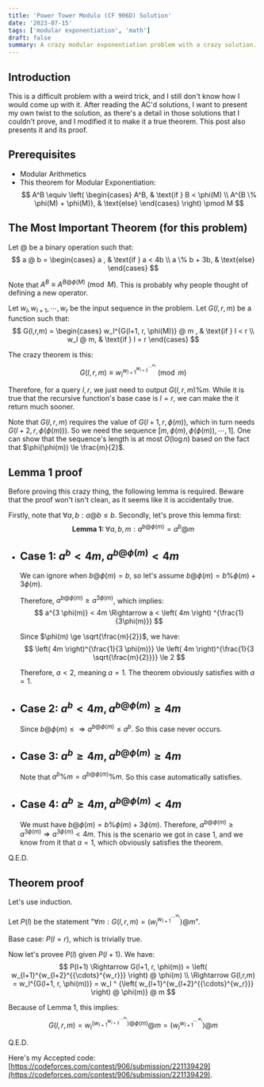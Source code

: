 ```yaml
---
title: 'Power Tower Modulo (CF 906D) Solution'
date: '2023-07-15'
tags: ['modular exponentiation', 'math']
draft: false
summary: A crazy modular exponentiation problem with a crazy solution.
---
```


## Introduction

This is a difficult problem with a weird trick, and I still don't know how I would come up with it. After reading the AC'd solutions, I want to present my own twist to the solution, as there's a detail in those solutions that I couldn't prove, and I modified it to make it a true theorem. This post also presents it and its proof.

## Prerequisites
* Modular Arithmetics
* This theorem for Modular Exponentiation: 
  $$
  A^B \equiv
  \left( \begin{cases}
  A^B, & \text{if } B < \phi(M) \\
  A^{B \% \phi(M) + \phi(M)}, & \text{else}
  \end{cases} \right) \pmod M
  $$

## The Most Important Theorem (for this problem)
Let $@$ be a binary operation such that:
$$
a @ b = 
\begin{cases}
a , & \text{if } a < 4b \\
a \% b + 3b, & \text{else}
\end{cases}
$$

Note that $A^B \equiv A^{B @ \phi(M)} \pmod M$. This is probably why people thought of defining a new operator.

Let $w_l, w_{l+1}, \cdots, w_r$ be the input sequence in the problem. Let $G(l,r,m)$ be a function such that:
$$
G(l,r,m) = \begin{cases} w_l^{G(l+1, r, \phi(M))} @ m , & \text{if } l < r \\ w_l @ m, & \text{if } l = r \end{cases}
$$

The crazy theorem is this:
$$
G(l,r,m) \equiv w_l^{w_{l+1}^{w_{l+2}^{{\cdots}^{w_r}}}} \pmod m
$$

Therefore, for a query $l, r$, we just need to output $G(l,r,m) \% m$. While it is true that the recursive function's base case is $l = r$, we can make the it return much sooner.

Note that $G(l,r,m)$ requires the value of $G(l+1, r, \phi(m))$, which in turn needs $G(l+2, r, \phi(\phi(m)))$. So we need the sequence $[m, \phi(m), \phi(\phi(m)), \cdots, 1]$. One can show that the sequence's length is at most $O(\log n)$ based on the fact that $\phi(\phi(m)) \le \frac{m}{2}$.

## Lemma 1 proof
Before proving this crazy thing, the following lemma is required. Beware that the proof won't isn't clean, as it seems like it is accidentally true.

Firstly, note that $\forall a,b: a @ b \le b$. Secondly, let's prove this lemma first:  
$$
\textbf{Lemma 1: } \forall a, b, m: a^{b @ \phi(m)} = a^b @ m
$$

* ## Case 1: $a^b < 4m, a^{b @ \phi(m)} < 4m$
  We can ignore when $b @ \phi(m) = b$, so let's assume $b @ \phi(m) = b \% \phi(m) + 3\phi(m)$.

  Therefore, $a^{b @ \phi(m)} \ge a^{3 \phi(m)}$, which implies:
  $$
  a^{3 \phi(m)} < 4m \Rightarrow a < \left( 4m \right) ^{\frac{1}{3\phi(m)}}
  $$

  Since $\phi(m) \ge \sqrt{\frac{m}{2}}$, we have:
  $$
  \left( 4m \right)^{\frac{1}{3 \phi(m)}} \le \left( 4m \right)^{\frac{1}{3 \sqrt{\frac{m}{2}}}} \le 2
  $$

  Therefore, $a < 2$, meaning $a = 1$. The theorem obviously satisfies with $a=1$.

* ## Case 2: $a^b < 4m, a^{b @ \phi(m)} \ge 4m$
  Since $b @ \phi(m) \le \Rightarrow a^{b @ \phi(m)} \le a^b$. So this case never occurs.

* ## Case 3: $a^b \ge 4m, a^{b @ \phi(m)} \ge 4m$
  Note that $a^b \% m = a^{b @ \phi(m)} \% m$. So this case automatically satisfies.

* ## Case 4: $a^b \ge 4m, a^{b @ \phi(m)} < 4m$
  We must have $b @ \phi(m) = b \% \phi(m) + 3\phi(m)$. Therefore, $a^{b @ \phi(m)} \ge a^{3 \phi(m)} \Rightarrow a^{3\phi(m)} < 4m$. This is the scenario we got in case 1, and we know from it that $a=1$, which obviously satisfies the theorem.

Q.E.D.

## Theorem proof
Let's use induction.

Let $P(l)$ be the statement "$\forall m: G(l,r,m) = \left( w_l^{w_{l+1}^{{\cdots}^{w_r}}} \right) @ m$".

Base case: $P(l=r)$, which is trivially true.

Now let's provee $P(l)$ given $P(l+1)$. We have:
$$
P(l+1) \Rightarrow G(l+1, r, \phi(m)) = \left( w_{l+1}^{w_{l+2}^{{\cdots}^{w_r}}} \right) @ \phi(m) \\
\Rightarrow G(l,r,m) = w_l^{G(l+1, r, \phi(m))} = w_l ^ {\left( w_{l+1}^{w_{l+2}^{{\cdots}^{w_r}}} \right) @ \phi(m)} @ m
$$

Because of Lemma 1, this implies:
$$
G(l,r,m) = w_l ^ {\left( w_{l+1}^{w_{l+2}^{{\cdots}^{w_r}}} \right) @ \phi(m)} @ m = \left( w_l^{w_{l+1}^{{\cdots}^{w_r}}} \right) @ m
$$

Q.E.D.

Here's my Accepted code: [https://codeforces.com/contest/906/submission/221139429](https://codeforces.com/contest/906/submission/221139429).